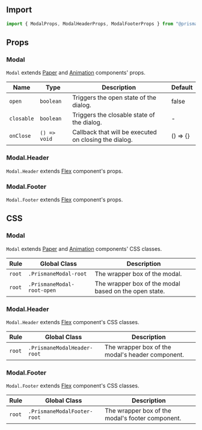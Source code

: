 ## Import

```js
import { ModalProps, ModalHeaderProps, ModalFooterProps } from "@prismane/core";
```

## Props

### Modal

`Modal` extends [Paper](/docs/components-api/paper-api) and [Animation](/docs/components-api/animation-api) components' props.

| Name       | Type         | Description                                           | Default  |
| ---------- | ------------ | ----------------------------------------------------- | -------- |
| `open`     | `boolean`    | Triggers the open state of the dialog.                | false    |
| `closable` | `boolean`    | Triggers the closable state of the dialog.            | -        |
| `onClose`  | `() => void` | Callback that will be executed on closing the dialog. | () => {} |

### Modal.Header

`Modal.Header` extends [Flex](/docs/components-api/flex-api) component's props.

### Modal.Footer

`Modal.Footer` extends [Flex](/docs/components-api/flex-api) component's props.

## CSS

### Modal

`Modal` extends [Paper](/docs/components-api/paper-api) and [Animation](/docs/components-api/animation-api) components' CSS classes.

| Rule   | Global Class               | Description                                           |
| ------ | -------------------------- | ----------------------------------------------------- |
| `root` | `.PrismaneModal-root`      | The wrapper box of the modal.                         |
| `root` | `.PrismaneModal-root-open` | The wrapper box of the modal based on the open state. |

### Modal.Header

`Modal.Header` extends [Flex](/docs/components-api/flex-api) component's CSS classes.

| Rule   | Global Class                | Description                                      |
| ------ | --------------------------- | ------------------------------------------------ |
| `root` | `.PrismaneModalHeader-root` | The wrapper box of the modal's header component. |

### Modal.Footer

`Modal.Footer` extends [Flex](/docs/components-api/flex-api) component's CSS classes.

| Rule   | Global Class                | Description                                      |
| ------ | --------------------------- | ------------------------------------------------ |
| `root` | `.PrismaneModalFooter-root` | The wrapper box of the modal's footer component. |
